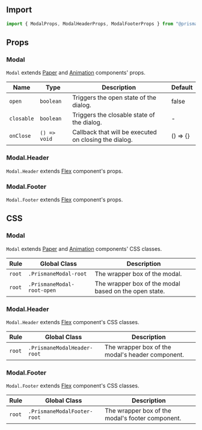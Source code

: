 ## Import

```js
import { ModalProps, ModalHeaderProps, ModalFooterProps } from "@prismane/core";
```

## Props

### Modal

`Modal` extends [Paper](/docs/components-api/paper-api) and [Animation](/docs/components-api/animation-api) components' props.

| Name       | Type         | Description                                           | Default  |
| ---------- | ------------ | ----------------------------------------------------- | -------- |
| `open`     | `boolean`    | Triggers the open state of the dialog.                | false    |
| `closable` | `boolean`    | Triggers the closable state of the dialog.            | -        |
| `onClose`  | `() => void` | Callback that will be executed on closing the dialog. | () => {} |

### Modal.Header

`Modal.Header` extends [Flex](/docs/components-api/flex-api) component's props.

### Modal.Footer

`Modal.Footer` extends [Flex](/docs/components-api/flex-api) component's props.

## CSS

### Modal

`Modal` extends [Paper](/docs/components-api/paper-api) and [Animation](/docs/components-api/animation-api) components' CSS classes.

| Rule   | Global Class               | Description                                           |
| ------ | -------------------------- | ----------------------------------------------------- |
| `root` | `.PrismaneModal-root`      | The wrapper box of the modal.                         |
| `root` | `.PrismaneModal-root-open` | The wrapper box of the modal based on the open state. |

### Modal.Header

`Modal.Header` extends [Flex](/docs/components-api/flex-api) component's CSS classes.

| Rule   | Global Class                | Description                                      |
| ------ | --------------------------- | ------------------------------------------------ |
| `root` | `.PrismaneModalHeader-root` | The wrapper box of the modal's header component. |

### Modal.Footer

`Modal.Footer` extends [Flex](/docs/components-api/flex-api) component's CSS classes.

| Rule   | Global Class                | Description                                      |
| ------ | --------------------------- | ------------------------------------------------ |
| `root` | `.PrismaneModalFooter-root` | The wrapper box of the modal's footer component. |
